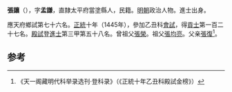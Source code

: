 '''張讓'''（{{bd|1406年||？}}），字'''孟謙'''，直隸太平府當塗縣人，民籍。[[明朝|明朝]]政治人物。進士出身。

應天府鄉試第七十六名。[[正统_(年号)|正統]]十年（1445年），參加乙丑科[[會試|會試]]，得[[貢士|貢士]]第一百二十七名。[[殿試|殿試]]登[[進士|進士]]第三甲第五十八名。曾祖父[[張榮|張榮]]。祖父[[張均亮|張均亮]]。父亲[[張復|張復]]<ref>《天一阁藏明代科举录选刊·登科录》（《正統十年乙丑科殿試金榜》）</ref>。

==参考==
{{reflist}}
{{明朝人物小作品}}
{{正統十年乙丑科殿試金榜}}
{{Authority control}}